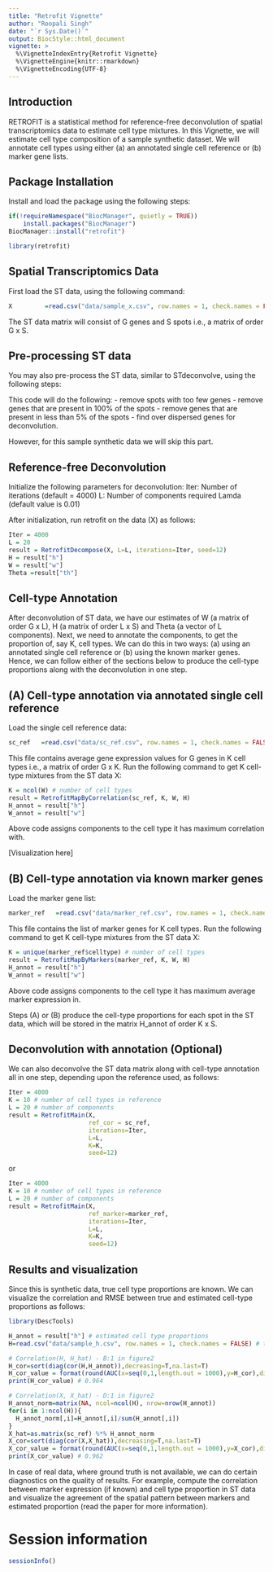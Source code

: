 ```yaml
---
title: "Retrofit Vignette"
author: "Roopali Singh"
date: "`r Sys.Date()`"
output: BiocStyle::html_document
vignette: >
  %\VignetteIndexEntry{Retrofit Vignette}
  %\VignetteEngine{knitr::rmarkdown}
  %\VignetteEncoding{UTF-8}
---
```


## Introduction

RETROFIT is a statistical method for reference-free deconvolution of spatial transcriptomics data to estimate cell type mixtures. In this Vignette, we will estimate cell type composition of a sample synthetic dataset. We will annotate cell types using either (a) an annotated single cell reference or (b) marker gene lists. 

## Package Installation

Install and load the package using the following steps:
<!-- adam: this is not usable before submitting to and accepted by Bioconductor -->
```r
if(!requireNamespace("BiocManager", quietly = TRUE))
    install.packages("BiocManager")
BiocManager::install("retrofit")
```

```r
library(retrofit)
```

## Spatial Transcriptomics Data

First load the ST data, using the following command:

```r
X         =read.csv("data/sample_x.csv", row.names = 1, check.names = FALSE)
```
The ST data matrix will consist of G genes and S spots i.e., a matrix of order G x S.

## Pre-processing ST data 

You may also pre-process the ST data, similar to STdeconvolve, using the following steps:
<!-- Xi: need the pre-processing steps done by Xi using STdeconvolve package -->

This code will do the following:
- remove spots with too few genes
- remove genes that are present in 100% of the spots
- remove genes that are present in less than 5% of the spots
- find over dispersed genes for deconvolution.

However, for this sample synthetic data we will skip this part.

## Reference-free Deconvolution

Initialize the following parameters for deconvolution:
Iter: Number of iterations (default = 4000)
L: Number of components required
Lamda (default value is 0.01)

After initialization, run retrofit on the data (X) as follows:

```r
Iter = 4000
L = 20
result = RetrofitDecompose(X, L=L, iterations=Iter, seed=12)
H = result["h"]
W = result["w"]
Theta =result["th"]
```

## Cell-type Annotation

After deconvolution of ST data, we have our estimates of W (a matrix of order G x L), H (a matrix of order L x S) and Theta (a vector of L components). 
Next, we need to annotate the components, to get the proportion of, say K, cell types. We can do this in two ways: (a) using an annotated single cell reference or (b) using the known marker genes. Hence, we can follow either of the sections below to produce the cell-type proportions along with the deconvolution in one step.

## (A) Cell-type annotation via annotated single cell reference

Load the single cell reference data:

```r
sc_ref   =read.csv("data/sc_ref.csv", row.names = 1, check.names = FALSE)
```
This file contains average gene expression values for G genes in K cell types i.e., a matrix of order G x K. Run the following command to get K cell-type mixtures from the ST data X:

```r
K = ncol(W) # number of cell types
result = RetrofitMapByCorrelation(sc_ref, K, W, H)
H_annot = result["h"]
W_annot = result["w"]
```
Above code assigns components to the cell type it has maximum correlation with. 

[Visualization here]

<!-- Adam: Is it possible to add the mapping matrix visualization to the above mapping function? I can share the code for the visualization. Extra code chunk will require normalization of W and sc_ref matrices, which we are doing anyway inside the function above. -->


## (B) Cell-type annotation via known marker genes

Load the marker gene list:

```r
marker_ref   =read.csv("data/marker_ref.csv", row.names = 1, check.names = FALSE)
```
This file contains the list of marker genes for K cell types. Run the following command to get K cell-type mixtures from the ST data X:

```r
K = unique(marker_ref$celltype) # number of cell types
result = RetrofitMapByMarkers(marker_ref, K, W, H)
H_annot = result["h"]
W_annot = result["w"]
```

Above code assigns components to the cell type it has maximum average marker expression in.

Steps (A) or (B) produce the cell-type proportions for each spot in the ST data, which will be stored in the matrix H_annot of order K x S.

## Deconvolution with annotation (Optional)

We can also deconvolve the ST data matrix along with cell-type annotation all in one step, depending upon the reference used, as follows:

```r
Iter = 4000
K = 10 # number of cell types in reference
L = 20 # number of components
result = RetrofitMain(X, 
                      ref_cor = sc_ref,
                      iterations=Iter, 
                      L=L, 
                      K=K,
                      seed=12)
```
or

```r
Iter = 4000
K = 10 # number of cell types in reference
L = 20 # number of components
result = RetrofitMain(X,
                      ref_marker=marker_ref,
                      iterations=Iter, 
                      L=L, 
                      K=K,
                      seed=12)
```

## Results and visualization

Since this is synthetic data, true cell type proportions are known. We can visualize the correlation and RMSE between true and estimated cell-type proportions as follows:

<!-- Adam: need the code to create RMSE and correlation plot for proportions i.e., cor(H, H_hat) and RMSE(H, H_hat) -->

```r
library(DescTools)

H_annot = result["h"] # estimated cell type proportions
H=read.csv("data/sample_h.csv", row.names = 1, check.names = FALSE) # true cell type proportions

# Correlation(H, H_hat) - B:1 in figure2
H_cor=sort(diag(cor(H,H_annot)),decreasing=T,na.last=T)
H_cor_value = format(round(AUC(x=seq(0,1,length.out = 1000),y=H_cor),digits=3), nsmall = 3)
print(H_cor_value) # 0.964

# Correlation(X, X_hat) - D:1 in figure2
H_annot_norm=matrix(NA, ncol=ncol(H), nrow=nrow(H_annot))
for(i in 1:ncol(H)){
  H_annot_norm[,i]=H_annot[,i]/sum(H_annot[,i])
}
X_hat=as.matrix(sc_ref) %*% H_annot_norm
X_cor=sort(diag(cor(X,X_hat)),decreasing=T,na.last=T)
X_cor_value = format(round(AUC(x=seq(0,1,length.out = 1000),y=X_cor),digits=3), nsmall = 3)
print(X_cor_value) # 0.962
```

In case of real data, where ground truth is not available, we can do certain diagnostics on the quality of results. For example, compute the correlation between marker expression (if known) and cell type proportion in ST data and visualize the agreement of the spatial pattern between markers and estimated proportion (read the paper for more information).

# Session information

```r
sessionInfo()
```



